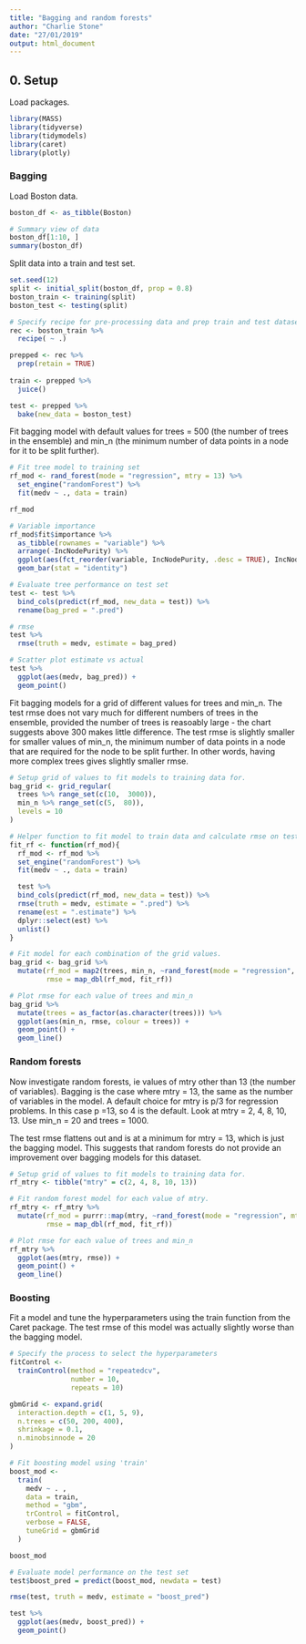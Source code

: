 ```yaml
---
title: "Bagging and random forests"
author: "Charlie Stone"
date: "27/01/2019"
output: html_document
---
```


## 0. Setup

Load packages.

```r
library(MASS)
library(tidyverse)
library(tidymodels)
library(caret) 
library(plotly)
```

### Bagging

Load Boston data.
```r
boston_df <- as_tibble(Boston)

# Summary view of data
boston_df[1:10, ]
summary(boston_df)
```

Split data into a train and test set.
```r
set.seed(12)
split <- initial_split(boston_df, prop = 0.8)
boston_train <- training(split)
boston_test <- testing(split)

# Specify recipe for pre-processing data and prep train and test datasets using this recipe.
rec <- boston_train %>%
  recipe( ~ .) 

prepped <- rec %>%
  prep(retain = TRUE)
  
train <- prepped %>% 
  juice()

test <- prepped %>% 
  bake(new_data = boston_test)
```

Fit bagging model with default values for trees = 500 (the number of trees in the ensemble) and min_n (the minimum number of data points in a node for it to be split further).
```r
# Fit tree model to training set
rf_mod <- rand_forest(mode = "regression", mtry = 13) %>%
  set_engine("randomForest") %>%
  fit(medv ~ ., data = train)

rf_mod

# Variable importance
rf_mod$fit$importance %>%
  as_tibble(rownames = "variable") %>%
  arrange(-IncNodePurity) %>%
  ggplot(aes(fct_reorder(variable, IncNodePurity, .desc = TRUE), IncNodePurity)) +
  geom_bar(stat = "identity")

# Evaluate tree performance on test set
test <- test %>%
  bind_cols(predict(rf_mod, new_data = test)) %>%
  rename(bag_pred = ".pred")

# rmse
test %>% 
  rmse(truth = medv, estimate = bag_pred)

# Scatter plot estimate vs actual
test %>%
  ggplot(aes(medv, bag_pred)) +
  geom_point()
```

Fit bagging  models for a grid of different values for trees and min_n. The test rmse does not vary much for different numbers of trees in the ensemble, provided the number of trees is reasoably large - the chart suggests above 300 makes little difference.  The test rmse is slightly smaller for smaller values of min_n, the minimum number of data points in a node that are required for the node to be split further. In other words, having more complex trees gives slightly smaller rmse.
```r
# Setup grid of values to fit models to training data for.
bag_grid <- grid_regular(
  trees %>% range_set(c(10,  3000)), 
  min_n %>% range_set(c(5,  80)), 
  levels = 10
)

# Helper function to fit model to train data and calculate rmse on test dataset.
fit_rf <- function(rf_mod){
  rf_mod <- rf_mod %>%
  set_engine("randomForest") %>%
  fit(medv ~ ., data = train)

  test %>%
  bind_cols(predict(rf_mod, new_data = test)) %>%
  rmse(truth = medv, estimate = ".pred") %>%
  rename(est = ".estimate") %>%
  dplyr::select(est) %>%
  unlist()
}

# Fit model for each combination of the grid values.
bag_grid <- bag_grid %>%
  mutate(rf_mod = map2(trees, min_n, ~rand_forest(mode = "regression", mtry = 13, trees = .x, min_n = .y)),
         rmse = map_dbl(rf_mod, fit_rf))

# Plot rmse for each value of trees and min_n
bag_grid %>%
  mutate(trees = as_factor(as.character(trees))) %>%
  ggplot(aes(min_n, rmse, colour = trees)) +
  geom_point() +
  geom_line()
```

### Random forests

Now investigate random forests, ie values of mtry other than 13 (the number of variables).  Bagging is the case where mtry = 13, the same as the number of variables in the model. A default choice for mtry is p/3 for regression problems.  In this case p =13, so 4 is the default.  Look at mtry = 2, 4, 8, 10, 13.  Use min_n = 20 and trees = 1000.

The test rmse flattens out and is at a minimum for mtry = 13, which is just the bagging model.  This suggests that random forests do not provide an improvement over bagging models for this dataset.

```r
# Setup grid of values to fit models to training data for.
rf_mtry <- tibble("mtry" = c(2, 4, 8, 10, 13))

# Fit random forest model for each value of mtry.
rf_mtry <- rf_mtry %>%
  mutate(rf_mod = purrr::map(mtry, ~rand_forest(mode = "regression", mtry = .x, trees = 1000, min_n = 20)),
         rmse = map_dbl(rf_mod, fit_rf))

# Plot rmse for each value of trees and min_n
rf_mtry %>%
  ggplot(aes(mtry, rmse)) +
  geom_point() +
  geom_line()
```

### Boosting

Fit a model and tune the hyperparameters using the train function from the Caret package. The test rmse of this model was actually slightly worse than the bagging model.

```r
# Specify the process to select the hyperparameters
fitControl <-
  trainControl(method = "repeatedcv",
               number = 10,
               repeats = 10)

gbmGrid <- expand.grid(
  interaction.depth = c(1, 5, 9),
  n.trees = c(50, 200, 400),
  shrinkage = 0.1,
  n.minobsinnode = 20
)

# Fit boosting model using 'train'
boost_mod <-
  train(
    medv ~ . ,
    data = train,
    method = "gbm",
    trControl = fitControl,
    verbose = FALSE,
    tuneGrid = gbmGrid
  )

boost_mod

# Evaluate model performance on the test set
test$boost_pred = predict(boost_mod, newdata = test)

rmse(test, truth = medv, estimate = "boost_pred") 

test %>%
  ggplot(aes(medv, boost_pred)) +
  geom_point()

```









